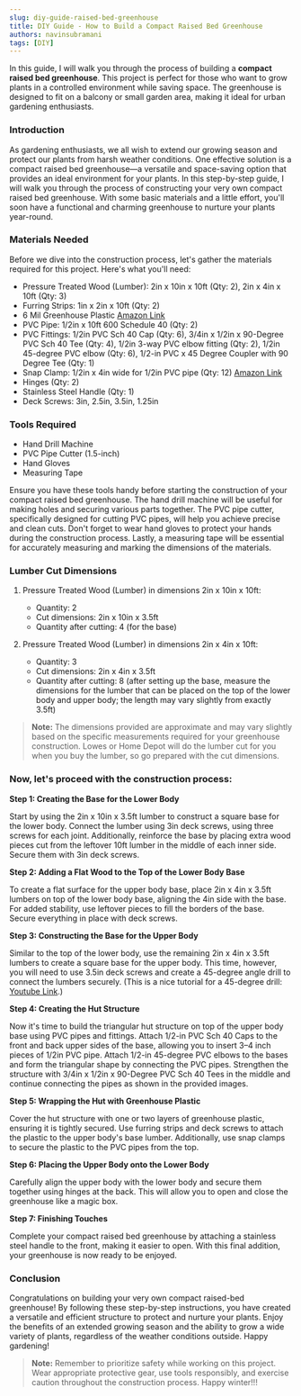 ```yaml
---
slug: diy-guide-raised-bed-greenhouse
title: DIY Guide - How to Build a Compact Raised Bed Greenhouse
authors: navinsubramani
tags: [DIY]
---
```


In this guide, I will walk you through the process of building a **compact raised bed greenhouse**. This project is perfect for those who want to grow plants in a controlled environment while saving space. The greenhouse is designed to fit on a balcony or small garden area, making it ideal for urban gardening enthusiasts.

<!-- truncate -->

### Introduction

As gardening enthusiasts, we all wish to extend our growing season and protect our plants from harsh weather conditions. One effective solution is a compact raised bed greenhouse—a versatile and space-saving option that provides an ideal environment for your plants. In this step-by-step guide, I will walk you through the process of constructing your very own compact raised bed greenhouse. With some basic materials and a little effort, you'll soon have a functional and charming greenhouse to nurture your plants year-round.

<div className="responsive-video">
   <AssetVideo path="/media/uploads/2023/06/IMG_7403.mp4"/>
</div>

### Materials Needed

Before we dive into the construction process, let's gather the materials required for this project. Here's what you'll need:

- Pressure Treated Wood (Lumber): 2in x 10in x 10ft (Qty: 2), 2in x 4in x 10ft (Qty: 3)
- Furring Strips: 1in x 2in x 10ft (Qty: 2)
- 6 Mil Greenhouse Plastic [Amazon Link](https://www.amazon.com/gp/product/B085KTFRP7/ref=ppx_yo_dt_b_asin_title_o00_s00?ie=UTF8&psc=1)
- PVC Pipe: 1/2in x 10ft 600 Schedule 40 (Qty: 2)
- PVC Fittings: 1/2in PVC Sch 40 Cap (Qty: 6), 3/4in x 1/2in x 90-Degree PVC Sch 40 Tee (Qty: 4), 1/2in 3-way PVC elbow fitting (Qty: 2), 1/2in 45-degree PVC elbow (Qty: 6), 1/2-in PVC x 45 Degree Coupler with 90 Degree Tee (Qty: 1)
- Snap Clamp: 1/2in x 4in wide for 1/2in PVC pipe (Qty: 12) [Amazon Link](https://www.amazon.com/gp/product/B0050B0N06/ref=ppx_yo_dt_b_asin_title_o08_s00?ie=UTF8&psc=1)
- Hinges (Qty: 2)
- Stainless Steel Handle (Qty: 1)
- Deck Screws: 3in, 2.5in, 3.5in, 1.25in

### Tools Required

- Hand Drill Machine
- PVC Pipe Cutter (1.5-inch)
- Hand Gloves
- Measuring Tape

Ensure you have these tools handy before starting the construction of your compact raised bed greenhouse. The hand drill machine will be useful for making holes and securing various parts together. The PVC pipe cutter, specifically designed for cutting PVC pipes, will help you achieve precise and clean cuts. Don't forget to wear hand gloves to protect your hands during the construction process. Lastly, a measuring tape will be essential for accurately measuring and marking the dimensions of the materials.

### Lumber Cut Dimensions

1. Pressure Treated Wood (Lumber) in dimensions 2in x 10in x 10ft:
   - Quantity: 2
   - Cut dimensions: 2in x 10in x 3.5ft
   - Quantity after cutting: 4 (for the base)

2. Pressure Treated Wood (Lumber) in dimensions 2in x 4in x 10ft:
   - Quantity: 3
   - Cut dimensions: 2in x 4in x 3.5ft
   - Quantity after cutting: 8 (after setting up the base, measure the dimensions for the lumber that can be placed on the top of the lower body and upper body; the length may vary slightly from exactly 3.5ft)

> **Note:** The dimensions provided are approximate and may vary slightly based on the specific measurements required for your greenhouse construction. Lowes or Home Depot will do the lumber cut for you when you buy the lumber, so go prepared with the cut dimensions.

<div className="responsive-video">
   <AssetVideo path="/media/uploads/2023/06/IMG_1861.mp4"/>
</div>

### Now, let's proceed with the construction process:

**Step 1: Creating the Base for the Lower Body**

Start by using the 2in x 10in x 3.5ft lumber to construct a square base for the lower body. Connect the lumber using 3in deck screws, using three screws for each joint. Additionally, reinforce the base by placing extra wood pieces cut from the leftover 10ft lumber in the middle of each inner side. Secure them with 3in deck screws.

<AssetImg path="/media/uploads/2023/06/IMG_7354-scaled.jpg" alt="Greenhouse lower body base" />

**Step 2: Adding a Flat Wood to the Top of the Lower Body Base**

To create a flat surface for the upper body base, place 2in x 4in x 3.5ft lumbers on top of the lower body base, aligning the 4in side with the base. For added stability, use leftover pieces to fill the borders of the base. Secure everything in place with deck screws.

<AssetImg path="/media/uploads/2023/06/IMG_7356-1-scaled.jpg" alt="Base joints" />

**Step 3: Constructing the Base for the Upper Body**

Similar to the top of the lower body, use the remaining 2in x 4in x 3.5ft lumbers to create a square base for the upper body. This time, however, you will need to use 3.5in deck screws and create a 45-degree angle drill to connect the lumbers securely. (This is a nice tutorial for a 45-degree drill: [Youtube Link](https://www.youtube.com/watch?v=kWuDaINnnyg).)

**Step 4: Creating the Hut Structure**

Now it's time to build the triangular hut structure on top of the upper body base using PVC pipes and fittings. Attach 1/2-in PVC Sch 40 Caps to the front and back upper sides of the base, allowing you to insert 3–4 inch pieces of 1/2in PVC pipe. Attach 1/2-in 45-degree PVC elbows to the bases and form the triangular shape by connecting the PVC pipes. Strengthen the structure with 3/4in x 1/2in x 90-Degree PVC Sch 40 Tees in the middle and continue connecting the pipes as shown in the provided images.


<div className={styles.gallery}>
  <AssetImg path="/media/uploads/2023/06/IMG_7399-scaled.jpg" alt="Greenhouse upper body triangle hut shape" />
  <AssetImg path="/media/uploads/2023/06/IMG_7398-scaled.jpg" alt="0.5in PVC Pipe Cap fit to the upper body base" />
  <AssetImg path="/media/uploads/2023/06/IMG_7400-scaled.jpg" alt="Greenhouse Plastic cover" />
</div>

**Step 5: Wrapping the Hut with Greenhouse Plastic**

Cover the hut structure with one or two layers of greenhouse plastic, ensuring it is tightly secured. Use furring strips and deck screws to attach the plastic to the upper body's base lumber. Additionally, use snap clamps to secure the plastic to the PVC pipes from the top.

<AssetImg path="/media/uploads/2023/06/IMG_7401-scaled.jpg" alt="Greenhouse Plastic covered upper body" />

**Step 6: Placing the Upper Body onto the Lower Body**

Carefully align the upper body with the lower body and secure them together using hinges at the back. This will allow you to open and close the greenhouse like a magic box.

<div className="responsive-video">
   <AssetVideo path="/media/uploads/2023/06/IMG_7402.mp4"/>
</div>

**Step 7: Finishing Touches**

Complete your compact raised bed greenhouse by attaching a stainless steel handle to the front, making it easier to open. With this final addition, your greenhouse is now ready to be enjoyed.

<div className="responsive-video">
   <AssetVideo path="/media/uploads/2023/06/IMG_7403.mp4"/>
</div>

<AssetImg path="/media/uploads/2023/06/Greenhouse-Finished-300x266.png" alt="Greenhouse Finished View" />

### Conclusion

Congratulations on building your very own compact raised-bed greenhouse! By following these step-by-step instructions, you have created a versatile and efficient structure to protect and nurture your plants. Enjoy the benefits of an extended growing season and the ability to grow a wide variety of plants, regardless of the weather conditions outside. Happy gardening!

> **Note:** Remember to prioritize safety while working on this project. Wear appropriate protective gear, use tools responsibly, and exercise caution throughout the construction process. Happy winter!!!
